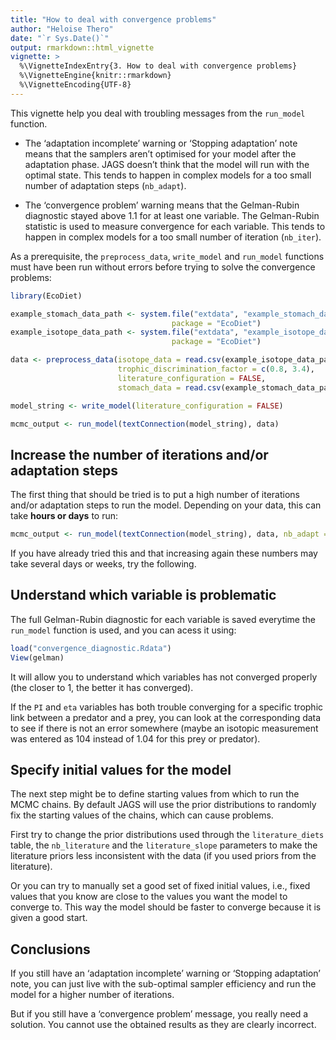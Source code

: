 ```yaml
---
title: "How to deal with convergence problems"
author: "Heloise Thero"
date: "`r Sys.Date()`"
output: rmarkdown::html_vignette
vignette: >
  %\VignetteIndexEntry{3. How to deal with convergence problems}
  %\VignetteEngine{knitr::rmarkdown}
  %\VignetteEncoding{UTF-8}
---
```


This vignette help you deal with troubling messages from the `run_model` function.

* The 'adaptation incomplete' warning or 'Stopping adaptation' note means that the samplers aren't optimised for your model after the adaptation phase. JAGS doesn't think that the model will run with the optimal state. This tends to happen in complex models for a too small number of adaptation steps (`nb_adapt`).

* The 'convergence problem' warning means that the Gelman-Rubin diagnostic stayed above 1.1 for at least one variable. The Gelman-Rubin statistic is used to measure convergence for each variable. This tends to happen in complex models for a too small number of iteration (`nb_iter`).

As a prerequisite, the `preprocess_data`, `write_model` and `run_model` functions must have been run without errors before trying to solve the convergence problems:

```r
library(EcoDiet)

example_stomach_data_path <- system.file("extdata", "example_stomach_data.csv",
                                    package = "EcoDiet")
example_isotope_data_path <- system.file("extdata", "example_isotope_data.csv",
                                    package = "EcoDiet")

data <- preprocess_data(isotope_data = read.csv(example_isotope_data_path),
                        trophic_discrimination_factor = c(0.8, 3.4),
                        literature_configuration = FALSE,
                        stomach_data = read.csv(example_stomach_data_path))

model_string <- write_model(literature_configuration = FALSE)

mcmc_output <- run_model(textConnection(model_string), data)
```

## Increase the number of iterations and/or adaptation steps

The first thing that should be tried is to put a high number of iterations and/or adaptation steps to run the model. Depending on your data, this can take **hours or days** to run:

```r
mcmc_output <- run_model(textConnection(model_string), data, nb_adapt = 1e3, nb_iter = 1e6)
```

If you have already tried this and that increasing again these numbers may take several days or weeks, try the following.

## Understand which variable is problematic

The full Gelman-Rubin diagnostic for each variable is saved everytime the `run_model` function is used, and you can acess it using:

```r
load("convergence_diagnostic.Rdata")
View(gelman)
```

It will allow you to understand which variables has not converged properly (the closer to 1, the better it has converged).

If the `PI` and `eta` variables has both trouble converging for a specific trophic link between a predator and a prey, you can look at the corresponding data to see if there is not an error somewhere (maybe an isotopic measurement was entered as 104 instead of 1.04 for this prey or predator).

## Specify initial values for the model

The next step might be to define starting values from which to run the MCMC chains. By default JAGS will use the prior distributions to randomly fix the starting values of the chains, which can cause problems.

First try to change the prior distributions used through the `literature_diets` table, the `nb_literature` and the `literature_slope` parameters to make the literature priors less inconsistent with the data (if you used priors from the literature).

Or you can try to manually set a good set of fixed initial values, i.e., fixed values that you know are close to the values you want the model to converge to. This way the model should be faster to converge because it is given a good start.

## Conclusions

If you still have an 'adaptation incomplete' warning or 'Stopping adaptation' note, you can just live with the sub-optimal sampler efficiency and run the model for a higher number of iterations.

But if you still have a 'convergence problem' message, you really need a solution. You cannot use the obtained results as they are clearly incorrect.
